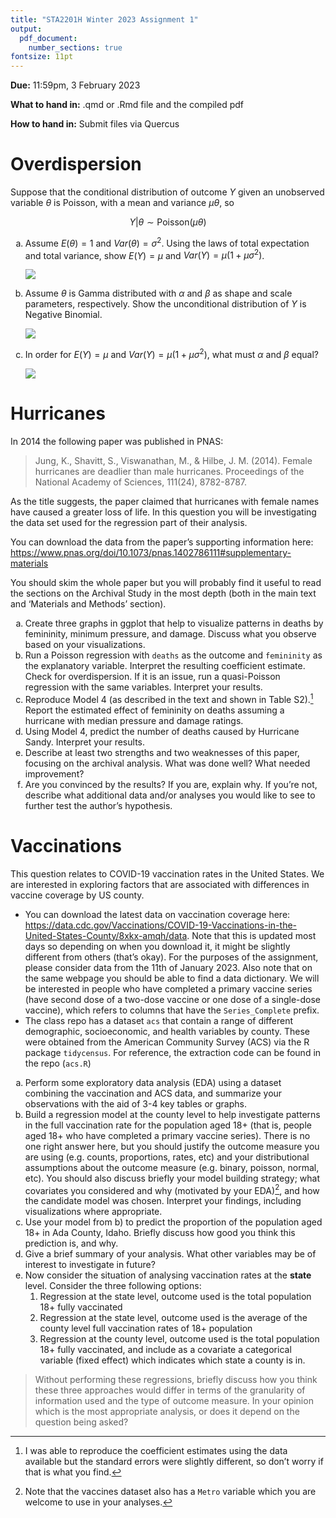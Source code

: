 ```yaml
---
title: "STA2201H Winter 2023 Assignment 1"
output: 
  pdf_document:
    number_sections: true
fontsize: 11pt
---
```


**Due:** 11:59pm, 3 February 2023

**What to hand in:** .qmd or .Rmd file and the compiled pdf

**How to hand in:** Submit files via Quercus

# Overdispersion

Suppose that the conditional distribution of outcome $Y$ given an unobserved variable $\theta$ is Poisson, with a mean and variance $\mu\theta$, so

$$
Y|\theta \sim  \text{Poisson}(\mu\theta)
$$

a)  Assume $E(\theta) = 1$ and $Var(\theta) = \sigma^2$. Using the laws of total expectation and total variance, show $E(Y) = \mu$ and $Var(Y) = \mu (1+ \mu\sigma^2)$.

    ![](1a.jpg)

b)  Assume $\theta$ is Gamma distributed with $\alpha$ and $\beta$ as shape and scale parameters, respectively. Show the unconditional distribution of $Y$ is Negative Binomial.

    ![](1b.jpg)

c)  In order for $E(Y) = \mu$ and $Var(Y) = \mu (1+ \mu\sigma^2)$, what must $\alpha$ and $\beta$ equal?

    ![](1c.jpg)

\newpage

# Hurricanes

In 2014 the following paper was published in PNAS:

> Jung, K., Shavitt, S., Viswanathan, M., & Hilbe, J. M. (2014). Female hurricanes are deadlier than male hurricanes. Proceedings of the National Academy of Sciences, 111(24), 8782-8787.

As the title suggests, the paper claimed that hurricanes with female names have caused a greater loss of life. In this question you will be investigating the data set used for the regression part of their analysis.

You can download the data from the paper's supporting information here: <https://www.pnas.org/doi/10.1073/pnas.1402786111#supplementary-materials>

You should skim the whole paper but you will probably find it useful to read the sections on the Archival Study in the most depth (both in the main text and 'Materials and Methods' section).

a)  Create three graphs in ggplot that help to visualize patterns in deaths by femininity, minimum pressure, and damage. Discuss what you observe based on your visualizations.
b)  Run a Poisson regression with `deaths` as the outcome and `femininity` as the explanatory variable. Interpret the resulting coefficient estimate. Check for overdispersion. If it is an issue, run a quasi-Poisson regression with the same variables. Interpret your results.
c)  Reproduce Model 4 (as described in the text and shown in Table S2).[^1] Report the estimated effect of femininity on deaths assuming a hurricane with median pressure and damage ratings.
d)  Using Model 4, predict the number of deaths caused by Hurricane Sandy. Interpret your results.
e)  Describe at least two strengths and two weaknesses of this paper, focusing on the archival analysis. What was done well? What needed improvement?
f)  Are you convinced by the results? If you are, explain why. If you're not, describe what additional data and/or analyses you would like to see to further test the author's hypothesis.

[^1]: I was able to reproduce the coefficient estimates using the data available but the standard errors were slightly different, so don't worry if that is what you find.

\newpage

# Vaccinations

This question relates to COVID-19 vaccination rates in the United States. We are interested in exploring factors that are associated with differences in vaccine coverage by US county.

-   You can download the latest data on vaccination coverage here: <https://data.cdc.gov/Vaccinations/COVID-19-Vaccinations-in-the-United-States-County/8xkx-amqh/data>. Note that this is updated most days so depending on when you download it, it might be slightly different from others (that's okay). For the purposes of the assignment, please consider data from the 11th of January 2023. Also note that on the same webpage you should be able to find a data dictionary. We will be interested in people who have completed a primary vaccine series (have second dose of a two-dose vaccine or one dose of a single-dose vaccine), which refers to columns that have the `Series_Complete` prefix.
-   The class repo has a dataset `acs` that contain a range of different demographic, socioeconomic, and health variables by county. These were obtained from the American Community Survey (ACS) via the R package `tidycensus`. For reference, the extraction code can be found in the repo (`acs.R`)

a)  Perform some exploratory data analysis (EDA) using a dataset combining the vaccination and ACS data, and summarize your observations with the aid of 3-4 key tables or graphs.
b)  Build a regression model at the county level to help investigate patterns in the full vaccination rate for the population aged 18+ (that is, people aged 18+ who have completed a primary vaccine series). There is no one right answer here, but you should justify the outcome measure you are using (e.g. counts, proportions, rates, etc) and your distributional assumptions about the outcome measure (e.g. binary, poisson, normal, etc). You should also discuss briefly your model building strategy; what covariates you considered and why (motivated by your EDA)[^2], and how the candidate model was chosen. Interpret your findings, including visualizations where appropriate.
c)  Use your model from b) to predict the proportion of the population aged 18+ in Ada County, Idaho. Briefly discuss how good you think this prediction is, and why.
d)  Give a brief summary of your analysis. What other variables may be of interest to investigate in future?
e)  Now consider the situation of analysing vaccination rates at the **state** level. Consider the three following options:
    1)  Regression at the state level, outcome used is the total population 18+ fully vaccinated
    2)  Regression at the state level, outcome used is the average of the county level full vaccination rates of 18+ population
    3)  Regression at the county level, outcome used is the total population 18+ fully vaccinated, and include as a covariate a categorical variable (fixed effect) which indicates which state a county is in.

[^2]: Note that the vaccines dataset also has a `Metro` variable which you are welcome to use in your analyses.

> Without performing these regressions, briefly discuss how you think these three approaches would differ in terms of the granularity of information used and the type of outcome measure. In your opinion which is the most appropriate analysis, or does it depend on the question being asked?
